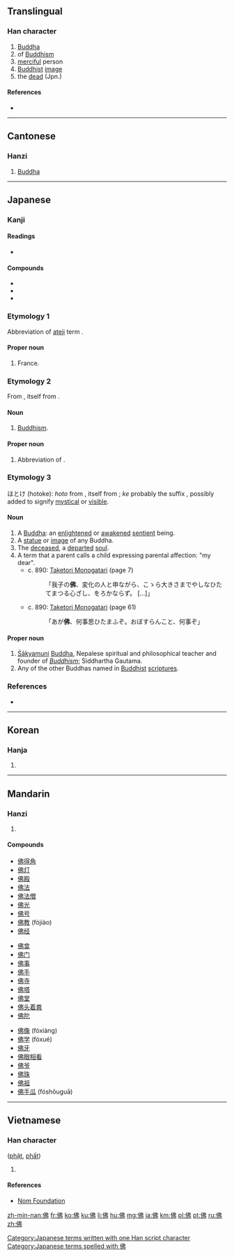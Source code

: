 {{also|仏}}
==Translingual==
{{stroke order|strokes=7}}

===Han character===
{{Han char|rn=9|rad=人|as=05|sn=7|four=2522<sub>7</sub>|canj=人中中弓 (OLLN)|ids=⿰[[亻]][[弗]]}}

# [[Buddha]]
# of [[Buddhism]]
# [[merciful]] person
# [[Buddhist]] [[image]]
# the [[dead]] (Jpn.)

====References====
* {{Han ref|kx=0099.040|dkj=00517|dj=0208.110|hdz=10140.030|uh=4F5B|ud=20315|bh=A6F2|bd=42738}}

----

==Cantonese==

===Hanzi===
{{yue-hanzi|jyut=|y=fat1, fat6}}

# [[Buddha]]

----

==Japanese==

===Kanji===
{{ja-kanji|grade=n|rs=人05|style=ky|shin=仏}}

====Readings====
* {{ja-readings|on=[[ぶつ]] (butsu), [[ふつ]] (futsu), [[ほつ]] (hotsu)|kun=[[ほとけ]] (hotoke)}}

====Compounds====
* {{l|ja|佛陀|tr=ぶっだ, budda|gloss=[[Buddha]]}}
* {{l|ja|佛意|tr=ぶつい, butsui / ぶっち, bucchi|gloss=[[compassionate]] [[intent]]}}
* {{l|ja|佛印|tr=ふついん, futsuin|gloss=[[French Indochina]]}}

===Etymology 1===
Abbreviation of [[ateji]] term {{l|ja|佛蘭西|tr=ふらんす, Furansu|gloss=France}}.

====Proper noun====
{{ja-pos|ky|proper|hira=ふつ|rom=Futsu|shin=仏}}

# France.

===Etymology 2===
From {{etyl|zhx|ja|sort=ふつ'}} {{term|佛陀|tr=Fó​tuó|lang=cmn}}, itself from {{etyl|sa|ja|sort=ふつ'}} {{term|Buddha|lang=sa|sc=Latn}}.

====Noun====
{{ja-noun|ky|hira=ぶつ|rom=butsu|shin=仏}}

# [[Buddhism]].

====Proper noun====
{{ja-pos|ky|proper|hira=ぶつ|rom=Butsu|shin=仏}}

# Abbreviation of {{l|ja|佛陀|tr=ぶっだ, Budda|gloss=[[Buddha]]}}.

===Etymology 3===

ほとけ (hotoke): ''hoto'' from {{etyl|zhx|ja|sort=ふつ'}} {{term|佛陀|tr=Fó​tuó|lang=cmn}}, itself from {{etyl|sa|ja|sort=ふつ'}} {{term|Buddha|lang=sa|sc=Latn}}; ''ke'' probably the suffix {{term|気|tr=ke|lang=ja}}, possibly added to signify [[mystical]] or [[visible]].

====Noun====
{{ja-noun|ky|hira=ほとけ|rom=hotoke|shin=仏}}

# A [[Buddha]]: an [[enlightened]] or [[awakened]] [[sentient]] being.
# A [[statue]] or [[image]] of any Buddha.
# The [[deceased]], a [[departed]] [[soul]].
# A term that a parent calls a child expressing parental affection: "my dear".
#* c. 890: [[w:Taketori Monogatari|Taketori Monogatari]] (page 7)
#*: 「我子の'''佛'''、変化の人と申ながら、こゝら大きさまでやしなひたてまつる心ざし、をろかならず。 [...]」
#* c. 890: [[w:Taketori Monogatari|Taketori Monogatari]] (page 61)
#*: 「あが'''佛'''、何事思ひたまふぞ。おぼすらんこと、何事ぞ」

====Proper noun====
{{ja-pos|ky|proper|hira=ほとけ|rom=Hotoke|shin=仏}}

# [[Śākyamuni]] [[Buddha]], Nepalese spiritual and philosophical teacher and founder of ''[[Buddhism]]''; Siddhartha Gautama.
# Any of the other Buddhas named in [[Buddhist]] [[scripture]]s.

===References===

* {{reference-book
  | last = Horiuchi
  | first = Hideaki
  | coauthors = Ken Akiyama
  | title = [[w:Taketori Monogatari|Taketori Monogatari]] , [[w:Ise Monogatari|Ise Monogatari]]
  | publisher = [[w:Iwanami Shoten Publishing|Iwanami Shoten]]
  | year = 1997
  | location = Tōkyō
  | id = ISBN 4-00-240017-4
  }}

[[Category:Japanese terms written with one Han script character]]
[[Category:Japanese terms spelled with 佛]]
----

==Korean==

===Hanja===
{{ko-hanja|hangeul=[[불]], [[필]]|rv=bul, pil|mr=pul, p'il}}

# {{rfdef|lang=ko|sort=人05}}

----

==Mandarin==

===Hanzi===
{{cmn-hanzi|pin=[[fó]] ([[fo2]]), [[fú]] ([[fu2]])|wg=fo<sup>2</sup>, fu<sup>2</sup>}}

# {{rfdef|lang=cmn|sort=人05}}

====Compounds====
{{top3}}
* [[佛得角]]
* [[佛灯]]
* [[佛殿]]
* [[佛法]]
* [[佛法僧]]
* [[佛光]]
* [[佛号]]
* [[佛教]] (fójiào)
* [[佛经]]
{{mid3}}
* [[佛龛]]
* [[佛门]]
* [[佛事]]
* [[佛手]]
* [[佛寺]]
* [[佛塔]]
* [[佛堂]]
* [[佛头着粪]]
* [[佛陀]]
{{mid3}}
* [[佛像]] (fóxiàng)
* [[佛学]] (fóxué)
* [[佛牙]]
* [[佛眼相看]]
* [[佛爷]]
* [[佛珠]]
* [[佛祖]]
* [[佛手瓜]] (fóshǒuguā)
{{bottom}}

----

==Vietnamese==

===Han character===
{{vi-hantu|rs=人05}} ([[phật]], [[phất]])

# {{rfdef|lang=vi|sort=人05}}

====References====
*[http://nomfoundation.org/common/nom_details.php?codepoint=4f5b Nom Foundation]

[[zh-min-nan:佛]]
[[fr:佛]]
[[ko:佛]]
[[ku:佛]]
[[li:佛]]
[[hu:佛]]
[[mg:佛]]
[[ja:佛]]
[[km:佛]]
[[pl:佛]]
[[pt:佛]]
[[ru:佛]]
[[zh:佛]]